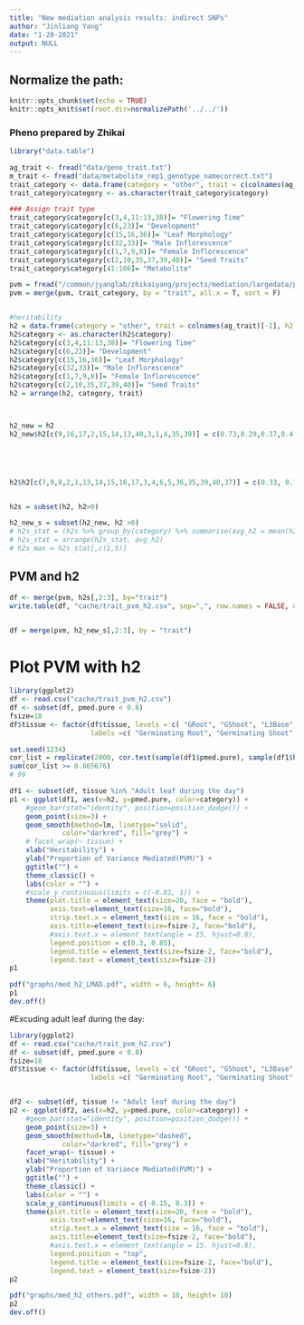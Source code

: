 ```yaml
---
title: "New mediation analysis results: indirect SNPs"
author: "Jinliang Yang"
date: "1-20-2021"
output: NULL
---
```



## Normalize the path:

```r
knitr::opts_chunk$set(echo = TRUE) 
knitr::opts_knit$set(root.dir=normalizePath('../../')) 
```

### Pheno prepared by Zhikai

```r
library("data.table")

ag_trait <- fread("data/geno_trait.txt")
m_trait <- fread("data/metabolite_rep1_genotype_namecorrect.txt")
trait_category <- data.frame(category = "other", trait = c(colnames(ag_trait)[-1], colnames(m_trait)[-1]))
trait_category$category <- as.character(trait_category$category)

### Assign trait type
trait_category$category[c(3,4,11:13,38)]= "Flowering Time"
trait_category$category[c(6,23)]= "Development"
trait_category$category[c(15,16,36)]= "Leaf Morphology"
trait_category$category[c(32,33)]= "Male Inflorescence"
trait_category$category[c(1,7,9,8)]= "Female Inflorescence"
trait_category$category[c(2,10,35,37,39,40)]= "Seed Traits"
trait_category$category[41:106]= "Metabolite"

pvm = fread("/common/jyanglab/zhikaiyang/projects/mediation/largedata/pvm_742rows_ag_met.csv")
pvm = merge(pvm, trait_category, by = "trait", all.x = T, sort = F)


#heritability
h2 = data.frame(category = "other", trait = colnames(ag_trait)[-1], h2 = 0)
h2$category <- as.character(h2$category)
h2$category[c(3,4,11:13,38)]= "Flowering Time"
h2$category[c(6,23)]= "Development"
h2$category[c(15,16,36)]= "Leaf Morphology"
h2$category[c(32,33)]= "Male Inflorescence"
h2$category[c(1,7,9,8)]= "Female Inflorescence"
h2$category[c(2,10,35,37,39,40)]= "Seed Traits"
h2 = arrange(h2, category, trait)



h2_new = h2 
h2_new$h2[c(9,16,17,2,15,14,13,40,3,1,4,35,39)] = c(0.73,0.29,0.37,0.4,0.34,0.3,0.49,0.11,0.17,0.21,0.31,0.30,0.27)





h2$h2[c(7,9,8,2,1,13,14,15,16,17,3,4,6,5,36,35,39,40,37)] = c(0.33, 0.71, 0.70, 0.56, 0.59, 0.60, 0.59, 0.50, 0.62, 0.66, 0.42, 0.37, 0.43, 0.24, 0.26, 0.42, 0.23, 0.35, 0.29 )


h2s = subset(h2, h2>0)

h2_new_s = subset(h2_new, h2 >0)
# h2s_stat = (h2s %>% group_by(category) %>% summarise(avg_h2 = mean(h2), median_h2 = median(h2), min_h2 = min(h2), max_h2 = max(h2), std_h2 = var(h2), num = n()))
# h2s_stat = arrange(h2s_stat, avg_h2)
# h2s_max = h2s_stat[,c(1,5)]
```


## PVM and h2

```r
df <- merge(pvm, h2s[,2:3], by="trait")
write.table(df, "cache/trait_pvm_h2.csv", sep=",", row.names = FALSE, quote=FALSE)


df = merge(pvm, h2_new_s[,2:3], by = "trait")
```


# Plot PVM with h2

```r
library(ggplot2)
df <- read.csv("cache/trait_pvm_h2.csv")
df <- subset(df, pmed.pure < 0.8)
fsize=18
df$tissue <- factor(df$tissue, levels = c( "GRoot", "GShoot", "L3Base", "L3Tip", "LMAD", "LMAN","Kern"),
                    labels =c( "Germinating Root", "Germinating Shoot", "Leaf 3 base", "Leaf 3 tip", "Adult leaf during the day", "Adult leaf at night","Kernels after pollination"))

set.seed(1234)
cor_list = replicate(2000, cor.test(sample(df1$pmed.pure), sample(df1$h2))$estimat)
sum(cor_list >= 0.665676)
# 99

df1 <- subset(df, tissue %in% "Adult leaf during the day")
p1 <- ggplot(df1, aes(x=h2, y=pmed.pure, color=category)) +
    #geom_bar(stat="identity", position=position_dodge()) +
    geom_point(size=3) +
    geom_smooth(method=lm, linetype="solid",
             color="darkred", fill="grey") +
    # facet_wrap(~ tissue) +
    xlab("Heritability") +
    ylab("Proportion of Variance Mediated(PVM)") +
    ggtitle("") +
    theme_classic() +
    labs(color = "") +
    #scale_y_continuous(limits = c(-0.01, 1)) +
    theme(plot.title = element_text(size=20, face = "bold"), 
          axis.text=element_text(size=16, face="bold"),
          strip.text.x = element_text(size = 16, face = "bold"),
          axis.title=element_text(size=fsize-2, face="bold"),
          #axis.text.x = element_text(angle = 15, hjust=0.8),
          legend.position = c(0.3, 0.85), 
          legend.title = element_text(size=fsize-2, face="bold"),
          legend.text = element_text(size=fsize-2))
p1

pdf("graphs/med_h2_LMAD.pdf", width = 6, height= 6)
p1
dev.off()
```


#Excuding adult leaf during the day:

```r
library(ggplot2)
df <- read.csv("cache/trait_pvm_h2.csv")
df <- subset(df, pmed.pure < 0.8)
fsize=18
df$tissue <- factor(df$tissue, levels = c( "GRoot", "GShoot", "L3Base", "L3Tip", "LMAD", "LMAN","Kern"),
                    labels =c( "Germinating Root", "Germinating Shoot", "Leaf 3 base", "Leaf 3 tip", "Adult leaf during the day", "Adult leaf at night","Kernels after pollination"))


df2 <- subset(df, tissue != "Adult leaf during the day")
p2 <- ggplot(df2, aes(x=h2, y=pmed.pure, color=category)) +
    #geom_bar(stat="identity", position=position_dodge()) +
    geom_point(size=3) +
    geom_smooth(method=lm, linetype="dashed",
             color="darkred", fill="grey") +
    facet_wrap(~ tissue) +
    xlab("Heritability") +
    ylab("Proportion of Variance Mediated(PVM)") +
    ggtitle("") +
    theme_classic() +
    labs(color = "") +
    scale_y_continuous(limits = c(-0.15, 0.3)) +
    theme(plot.title = element_text(size=20, face = "bold"), 
          axis.text=element_text(size=16, face="bold"),
          strip.text.x = element_text(size = 16, face = "bold"),
          axis.title=element_text(size=fsize-2, face="bold"),
          #axis.text.x = element_text(angle = 15, hjust=0.8),
          legend.position = "top", 
          legend.title = element_text(size=fsize-2, face="bold"),
          legend.text = element_text(size=fsize-2))
p2

pdf("graphs/med_h2_others.pdf", width = 10, height= 10)
p2
dev.off()


```

